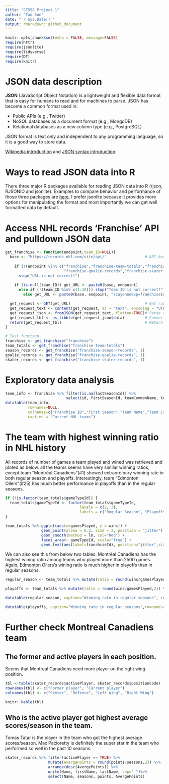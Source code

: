 ```yaml
---
title: "ST558 Project 1"
author: "Tao Sun"
date: "`r Sys.Date()`"
output: rmarkdown::github_document
---
```


```r
knitr::opts_chunk$set(echo = FALSE, message=FALSE)
require(httr)
require(jsonlite)
require(tidyverse)
require(DT)
require(knitr)
```
# JSON data description
  
  **JSON** (JavaScript Object Notation) is a lightweight and flexible data format that is easy for humans to read and for machines to parse. JSON has become a common format used in: 
  
  * Public APIs (e.g., Twitter)
  * NoSQL databases as a document format (e.g., MongoDB)
  * Relational databases as a new column type (e.g., PostgreSQL)
  
  JSON format is text only and independent to any programming language, so it is a good way to store data. 
  
  [Wikipedia introduction](https://en.wikipedia.org/wiki/JSON) and [JSON syntax introduction](http://json.org/).
  
# Ways to read JSON data into R

  There three major R packages available for reading JSON data into R (rjson, RJSONIO and jsonlite). Examples to compare behavior and performance of those three packages are [here](https://rstudio-pubs-static.s3.amazonaws.com/31702_9c22e3d1a0c44968a4a1f9656f1800ab.html). I prefer jsonlite because it provides more options for manipulating the format and most importantly we can get well formatted data by default.
  
# Access NHL records 'Franchise' API and pulldown JSON data

```r
get_franchise <- function(endpoint,team_ID=NULL){
  base <- "https://records.nhl.com/site/api/"                 # API base
  
    if (!(endpoint %in% c("franchise","franchise-team-totals","franchise-season-records",
                          "franchise-goalie-records","franchise-skater-records"))) 
      stop("URL is not correct!")
  
    if (is.null(team_ID)) get_URL <- paste0(base, endpoint)
      else if (!(team_ID %in% c(1:38))) stop("Team ID is not correct!")
        else get_URL <- paste0(base, endpoint, "?cayenneExp=franchiseId=", team_ID) 

  get_request <- GET(get_URL)                                 # Get raw data
  get_request_text <- content(get_request, as = "text", encoding = "UTF-8") # Get contents
  get_request_json <- fromJSON(get_request_text, flatten=TRUE)# Parse to list
  get_request_tbl <- as_tibble(get_request_json$data)         # Convert to tibble
  return(get_request_tbl)                                     # Return a table
}
```
```r
# Test function.
franchise <- get_franchise("franchise")
team_totals <- get_franchise("franchise-team-totals")
season_records <- get_franchise("franchise-season-records", 1)
goalie_records <- get_franchise("franchise-goalie-records", 1)
skater_records <- get_franchise("franchise-skater-records", 1)
```

# Exploratory data analysis
```r
team_info <- franchise %>% filter(is.na(lastSeasonId)) %>% 
                           select(id, firstSeasonId, teamCommonName, teamPlaceName) 
datatable(team_info, 
          rownames=NULL, 
          colnames=c("Franchise ID","First Season","Team Name","Team City"),
          caption = "Current NHL teams")
```

# The team with highest winning ratio in NHL history

All records of number of games a team played and wined was retrieved and ploted as below. all the teams seems have very similar winning ratios, except team "Montréal Canadiens"(#1) showed extraordinary winning rate in both regular season and playoffs. Interestingly, team "Edmonton Oilers"(#25) has much better performance in playoffs than in the regular seasons.

```r
if (!is.factor(team_totals$gameTypeId)) {
  team_totals$gameTypeId <- factor(team_totals$gameTypeId, 
                                 levels = c(2, 3), 
                                 labels = c("Regular Season", "Playoffs"))
}

team_totals %>% ggplot(aes(x=gamesPlayed, y = wins)) + 
                geom_point(alpha = 0.2, size = 2, position = "jitter") + 
                geom_smooth(method = lm, col="Red") +
                facet_wrap(~ gameTypeId, scale="free") +
                geom_text(aes(label=franchiseId), position="jitter",size = 4)
```

We can also see this from below two tables. Montréal Canadiens has the highest wining ratio among teams who played more than 2500 games. Again, Edmonton Oilers's wining ratio is much higher in playoffs than in regular seasons.

```r
regular_season <- team_totals %>% mutate(ratio = round(wins/gamesPlayed,2)) %>% filter(gameTypeId=="Regular Season") %>% arrange(desc(ratio)) %>% select(teamName,franchiseId, gamesPlayed, wins,ratio)

playoffs <- team_totals %>% mutate(ratio = round(wins/gamesPlayed,2)) %>% filter(gameTypeId=="Playoffs") %>% arrange(desc(ratio)) %>% select(teamName, franchiseId, gamesPlayed, wins, ratio)

datatable(regular_season, caption="Winning rato in regular seasons", rownames=NULL, colnames = c("Franchise ID", "Team Name", "Number of games played", "Number of games wined"))

datatable(playoffs, caption="Winning rato in regular seasons",rownames=NULL, colnames = c("Franchise ID", "Team Name", "Number of games played", "Number of games wined"))
```


# Further check Montreal Canadiens team
## The former and active players in each position.
Seems that Montreal Canadiens need more player on the right wing position.
```r
tbl <-table(skater_records$activePlayer, skater_records$positionCode)
rownames(tbl) <- c("Former player", "Current player")
colnames(tbl) <- c("Center", "Defence", "Left Wing", "Right Wing")

knitr::kable(tbl)
```

## Who is the active player got highest average scores/season in the team.
Tomas Tatar is the player in the team who got the highest average scores/season. Max Pacioretty is definitely the super star in the team who performed so well in the past 10 seasons.
```r
skater_records %>% filter(activePlayer == TRUE) %>% 
                   mutate(AvergePoints = round(points/seasons,2)) %>% 
                   arrange(desc(AvergePoints)) %>% 
                   unite(Name, firstName, lastName, sep=" ")%>%
                   select(Name, seasons, points, AvergePoints)
                
```









